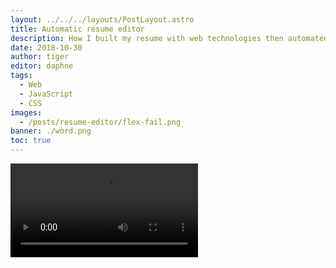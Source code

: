 ```yaml
---
layout: ../../../layouts/PostLayout.astro
title: Automatic resume editor
description: How I built my resume with web technologies then automated the formatting.
date: 2018-10-30
author: tiger
editor: daphne
tags:
  - Web
  - JavaScript
  - CSS
images:
  - /posts/resume-editor/flex-fail.png
banner: ./word.png
toc: true
---
```



<Video src="resume-editor.mp4" />

After writing my resume in Microsoft Word for years, I recently transitioned to generating it from plain HTML and CSS. This works much better for me because I can separate the resume content (my work experience and descriptions) from its layout (the colors and positions of text and number of columns). I added additional features so that I can edit the resume on-the-fly with JavaScript and quickly save a new copy, in case I don't have access to my main machine and I need to make some small adjustments. Here's how I did it.

## Content with HTML and JSON Resume

The first step for displaying my resume online is to represent the data in a way the browser understands, with HTML. I started by converting my resume into JSON, following the [JSON Resume schema](https://jsonresume.org/schema/). I use a static site generator for my website, so I wrote an template that read the JSON file and then wrote the corresponding HTML elements.

```html
<header class="resume-header">
  <div class="name-container">
    <h1 class="name">{{.basics.name}}</h1>
    <p class="summary">{{.basics.summary}}</p>
  </div>
  <a class="resume-email" href="mailto:{{.basics.email}}">{{.basics.email}}</a>
</header>
```

## Layout with CSS

When I first redesigned my website, I wanted to include my resume without just using an embedded PDF. Instead, I recreated my resume in HTML and CSS, so that it showed up as elements in the browser. I used some rarer CSS features like inch and centimeter units so the virtual "page" was still an 8.5"x11" sheet.

```css
.resume {
  max-width: 8.5in;
  min-height: 11in;
}
```

Obviously this isn't optimal because now I have two copies of my resume: a Microsoft Word document, and the online version. Every time I update the Word document, the corresponding HTML needs to be updated. Word was also becoming a hassle because I have the small blocks to the left of headers that need to be realigned, and often an extra blank page is created because of the two-column layout.

## Generating a PDF from the site

I next set out to find a way to output a PDF from the online version of my site, so I could get rid of the Word version. The way most people make PDFs from some website is to just print it out. Easy! Unfortunately printing in web browsers has some weird bugs, and my layout turned into a 1 column design as soon as I opened the print preview.

![Chrome print preview showing a broken resume layout](/posts/resume-editor/flex-fail.png)

> If you were hoping to use Flexbox or CSS Grid in print stylesheets, you will probably be disappointed. You can check out the Chrome bugs for [Flexbox](https://bugs.chromium.org/p/chromium/issues/detail?id=660611) and for [Grid](https://bugs.chromium.org/p/chromium/issues/detail?id=614667).
>
> The best suggestion I can give right now is to keep your print stylesheets reasonably simple.

<cite>
  -- [A Guide To The State of Print Stylesheets in 2018 - Smashing
  Magazine](https://www.smashingmagazine.com/2018/05/print-stylesheets-in-2018/#browser-support)
</cite>

I got stuck here for a while as I tried different layouts. Eventually I settled on a table-based layout for the resume. CSS `display: table` allows me to do that without using the `<table>` HTML tag, so on mobile devices it can switch to a single column instead.

## Scripting

At this point I now have my resume rendering in HTML, laid out with CSS, and generating a PDF. Everything works! Except...my site takes 10 seconds to regenerate the HTML files, so when editing the resume I need to wait 10 seconds then refresh the page, no matter what changes I make. This is a lot clunkier than just editing the text in Microsoft Word.

I decided to use JavaScript to update the page given my JSON data. I replicated my HTML template logic in JavaScript, so in the Inspector I could just call an `update` function and paste in my JSON.

```js
function update(data) {
  // Header
  document.querySelector('.name').textContent = data.basics.name;
  document.querySelector('.summary').textContent = data.basics.summary;
  const email = document.querySelector('.resume-email');
  email.textContent = data.basics.email;
  email.href = `mailto:${data.basics.email}`;
}
```

## Extras

I'm still not a fan of typing `update(`, paste, `)`, enter. Why not just paste in the JSON directly without having to call the function? I added a listener for the `"paste"` event that responds when I paste JSON onto the resume window.

```js
document.onpaste = (e) =>
  update(JSON.parse(e.clipboardData.getData('text/plain')));
```

I also sometimes need to make small changes to my resume when I'm away from my computer. It would be nice to be able to edit the JSON in the web browser inspector. Using the Fetch API, I can load my JSON file in as a JavaScript object. I can use a [`Proxy` object](https://developer.mozilla.org/en-US/docs/Web/JavaScript/Reference/Global_Objects/Proxy) to detect when the object is changed, and then call `update()` automatically.

```js
let jsonResume = await fetch().then((r) => r.json());
const proxyHandler = {
  /** Recursive proxy for nested objects. */
  get(target, key) {
    if (typeof target[key] === 'object' && target[key] !== null) {
      return new Proxy(target[key], proxyHandler);
    } else {
      return target[key];
    }
  },
  /** Update HTML when any changes are made */
  set(target, key, value) {
    target[key] = value;
    update(jsonResume);
    return true;
  },
};
window.resume = new Proxy(jsonResume, proxyHandler);
```

`Proxy` is used to add custom behavior when getting or setting properties. The `set` function is called when a setting a value, and is customized to also call my `update` function. The `get` function is customized to return a proxy for nested objects.

## Next steps

In the future, I'd like to automatically generate a PDF from my markup and save it on the website for download, instead of manually using Print to PDF. [wkhtmltopdf](https://wkhtmltopdf.org/) or [Headless Chrome](https://developers.google.com/web/updates/2017/04/headless-chrome) might be good tools for this.

It would also be helpful to have the rendered resume allow for text editing directly, instead of manipulating JSON in the inspector. The [`contenteditable`](https://developer.mozilla.org/en-US/docs/Web/HTML/Global_attributes/contenteditable) HTML attribute lets a user change the text in an HTML element, but probably needs some tweaking to properly handle lists and emphasis.

You can see all of my source code on my [GitHub repository for my website](https://github.com/NotWoods/tigeroakes.com/tree/master/content/resume).

<GitHub repo="NotWoods/tigeroakes.com" />
